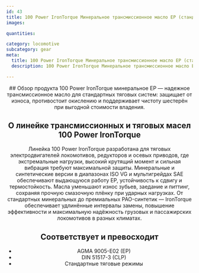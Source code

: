 ```yaml
---
id: 43
title: 100 Power IronTorque Минеральное трансмиссионное масло EP (стандарт)
images:

quantities:

category: locomotive
subcategory: gear
meta:
  title: 100 Power IronTorque Минеральное трансмиссионное масло EP (стандарт) | Премиальное масло для редукторов и тяговых узлов локомотивов
  description: 100 Power IronTorque Минеральное трансмиссионное масло EP — высокоэффективная минеральная смазка для тяговых систем локомотивов, редукторов и осевых приводов. Обеспечивает выдающуюся защиту от износа, стойкость к окислению и термостабильность при экстремальных нагрузках, вибрации и высоком крутящем моменте. Соответствует AGMA 9005-E02, DIN 51517-3 и требованиям стандартной тяговой службы. Доступно в вариантах ISO VG и мультигрейдах SAE для надежной работы грузовых и пассажирских составов.

---
```


<Header>
  ## Обзор продукта
100 Power IronTorque минеральное EP — надежное трансмиссионное
масло для стандартных тяговых систем: защищает от износа,
противостоит окислению и поддерживает чистоту шестерён при
выгодной стоимости владения.

## О линейке трансмиссионных и тяговых масел 100 Power IronTorque
Линейка 100 Power IronTorque разработана для тяговых электродвигателей локомотивов, редукторов и осевых приводов, где экстремальные нагрузки, высокий крутящий момент и сильная вибрация требуют максимальной защиты. Минеральные и синтетические версии в диапазонах ISO VG и мультигрейдах SAE обеспечивают выдающуюся работу EP, устойчивость к сдвигу и термостойкость. Масла уменьшают износ зубьев, заедание и питтинг, сохраняя прочную смазочную плёнку при ударных нагрузках. От стандартных минеральных до премиальных PAO-синтетик — IronTorque обеспечивает удлинённые интервалы замены, повышение эффективности и максимальную надёжность грузовых и пассажирских локомотивов в разных климатах.

  ## Соответствует и превосходит
 - AGMA 9005-E02 (EP)
 - DIN 51517-3 (CLP)
 - Стандартные тяговые режимы

</Header>
